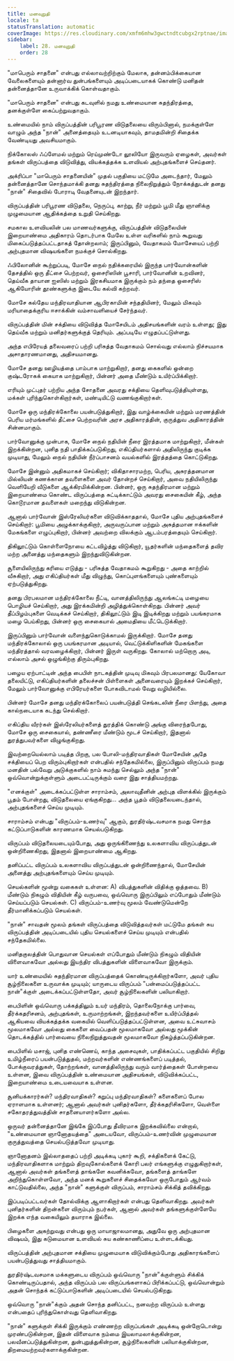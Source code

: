 ```yaml
---
title: மனவுறுதி
locale: ta
statusTranslation: automatic
coverImage: https://res.cloudinary.com/xmfm6mhw3gwctndtcubgx2rptnae/image/upload/v1740468922/small_cover_tratado_de_psicologia_revolucionaria_a4c0dca4e0.webp
sidebar:
    label: 28. மனவுறுதி
    order: 28
---
```

"மாபெரும் சாதனை" என்பது எல்லாவற்றிற்கும் மேலாக, தன்னம்பிக்கையான வேலைகளையும் தன்னார்வ துன்பங்களையும் அடிப்படையாகக் கொண்டு மனிதன் தன்னைத்தானே உருவாக்கிக் கொள்வதாகும்.

"மாபெரும் சாதனை" என்பது கடவுளில் நமது உண்மையான சுதந்திரத்தை, தனக்குள்ளே கைப்பற்றுவதாகும்.

உண்மையில் நாம் விருப்பத்தின் பரிபூரண விடுதலையை விரும்பினால், நமக்குள்ளே வாழும் அந்த "நான்" அனைத்தையும் உடனடியாகவும், தாமதமின்றி சிதைக்க வேண்டியது அவசியமாகும்.

நிக்கோலஸ் ஃப்ளேமல் மற்றும் ரெய்முண்டோ லூலியோ இருவரும் ஏழைகள், அவர்கள் தங்கள் விருப்பத்தை விடுவித்து, வியக்கத்தக்க உளவியல் அற்புதங்களைச் செய்தனர்.

அக்ரிப்பா "மாபெரும் சாதனையின்" முதல் பகுதியை மட்டுமே அடைந்தார், மேலும் தன்னைத்தானே சொந்தமாக்கி தனது சுதந்திரத்தை நிலைநிறுத்தும் நோக்கத்துடன் தனது "நான்" சிதைவில் போராடி வேதனையுடன் இறந்தார்.

விருப்பத்தின் பரிபூரண விடுதலை, நெருப்பு, காற்று, நீர் மற்றும் பூமி மீது ஞானிக்கு முழுமையான ஆதிக்கத்தை உறுதி செய்கிறது.

சமகால உளவியலின் பல மாணவர்களுக்கு, விருப்பத்தின் விடுதலையின் இறையாண்மை அதிகாரம் தொடர்பாக மேலே உள்ள வரிகளில் நாம் கூறுவது மிகைப்படுத்தப்பட்டதாகத் தோன்றலாம்; இருப்பினும், வேதாகமம் மோசேயைப் பற்றி அற்புதமான விஷயங்களை நமக்குச் சொல்கிறது.

ஃபிலோனின் கூற்றுப்படி, மோசே நைல் நதிக்கரையில் இருந்த பார்வோன்களின் தேசத்தில் ஒரு தீட்சை பெற்றவர், ஒசைரிஸின் பூசாரி, பார்வோனின் உறவினர், தெய்வீக தாயான ஐஸிஸ் மற்றும் இரகசியமாக இருக்கும் நம் தந்தை ஒசைரிஸ் ஆகியோரின் தூண்களுக்கு இடையே கல்வி கற்றவர்.

மோசே கல்தேய மந்திரவாதியான ஆபிரகாமின் சந்ததியினர், மேலும் மிகவும் மரியாதைக்குரிய ஈசாக்கின் வம்சாவளியைச் சேர்ந்தவர்.

விருப்பத்தின் மின் சக்தியை விடுவித்த மோசேயிடம் அதிசயங்களின் வரம் உள்ளது; இது தெய்வீக மற்றும் மனிதர்களுக்குத் தெரியும். அப்படியே எழுதப்பட்டுள்ளது.

அந்த எபிரேயத் தலைவரைப் பற்றி பரிசுத்த வேதாகமம் சொல்வது எல்லாம் நிச்சயமாக அசாதாரணமானது, அதிசயமானது.

மோசே தனது ஊழியத்தை பாம்பாக மாற்றுகிறார், தனது கைகளில் ஒன்றை குஷ்டரோகக் கையாக மாற்றுகிறார், பின்னர் அதை மீண்டும் உயிர்ப்பிக்கிறார்.

எரியும் முட்புதர் பற்றிய அந்த சோதனை அவரது சக்தியை தெளிவுபடுத்தியுள்ளது, மக்கள் புரிந்துகொள்கிறார்கள், மண்டியிட்டு வணங்குகிறார்கள்.

மோசே ஒரு மந்திரக்கோலை பயன்படுத்துகிறார், இது வாழ்க்கையின் மற்றும் மரணத்தின் பெரிய மர்மங்களில் தீட்சை பெற்றவரின் அரச அதிகாரத்தின், குருத்துவ அதிகாரத்தின் சின்னமாகும்.

பார்வோனுக்கு முன்பாக, மோசே நைல் நதியின் நீரை இரத்தமாக மாற்றுகிறார், மீன்கள் இறக்கின்றன, புனித நதி பாதிக்கப்படுகிறது, எகிப்தியர்களால் அதிலிருந்து குடிக்க முடியாது, மேலும் நைல் நதியின் நீர்ப்பாசனம் வயல்களில் இரத்தத்தை கொட்டுகிறது.

மோசே இன்னும் அதிகமாகச் செய்கிறார்; விகிதாசாரமற்ற, பெரிய, அசுரத்தனமான மில்லியன் கணக்கான தவளைகளை அவர் தோன்றச் செய்கிறார், அவை நதியிலிருந்து வெளியேறி வீடுகளை ஆக்கிரமிக்கின்றன. பின்னர், ஒரு சுதந்திரமான மற்றும் இறையாண்மை கொண்ட விருப்பத்தை சுட்டிக்காட்டும் அவரது சைகையின் கீழ், அந்த கொடூரமான தவளைகள் மறைந்து விடுகின்றன.

ஆனால் பார்வோன் இஸ்ரேலியர்களை விடுவிக்காததால், மோசே புதிய அற்புதங்களைச் செய்கிறார்: பூமியை அழுக்காக்குகிறார், அருவருப்பான மற்றும் அசுத்தமான ஈக்களின் மேகங்களை எழுப்புகிறார், பின்னர் அவற்றை விலக்கும் ஆடம்பரத்தையும் செய்கிறார்.

திகிலூட்டும் கொள்ளைநோயை கட்டவிழ்த்து விடுகிறார், யூதர்களின் மந்தைகளைத் தவிர மற்ற அனைத்து மந்தைகளும் இறந்துவிடுகின்றன.

சூளையிலிருந்து கரியை எடுத்து - பரிசுத்த வேதாகமம் கூறுகிறது - அதை காற்றில் வீசுகிறார், அது எகிப்தியர்கள் மீது விழுந்து, கொப்புளங்களையும் புண்களையும் ஏற்படுத்துகிறது.

தனது பிரபலமான மந்திரக்கோலை நீட்டி, வானத்திலிருந்து ஆலங்கட்டி மழையை பொழியச் செய்கிறார், அது இரக்கமின்றி அழித்துக்கொள்கிறது. பின்னர் அவர் தீப்பிழம்புகளை வெடிக்கச் செய்கிறார், திகிலூட்டும் இடி இடிக்கிறது மற்றும் பயங்கரமாக மழை பெய்கிறது, பின்னர் ஒரு சைகையால் அமைதியை மீட்டெடுக்கிறார்.

இருப்பினும் பார்வோன் வளைந்துகொடுக்காமல் இருக்கிறார். மோசே தனது மந்திரக்கோலால் ஒரு பயங்கரமான அடியால், வெட்டுக்கிளிகளின் மேகங்களை மந்திரத்தால் வரவழைக்கிறார், பின்னர் இருள் வருகிறது. கோலால் மற்றொரு அடி, எல்லாம் அசல் ஒழுங்கிற்கு திரும்புகிறது.

பழைய ஏற்பாட்டின் அந்த பைபிள் நாடகத்தின் முடிவு மிகவும் பிரபலமானது: யேகோவா தலையிட்டு, எகிப்தியர்களின் தலைச்சன் பிள்ளைகள் அனைவரையும் இறக்கச் செய்கிறார், மேலும் பார்வோனுக்கு எபிரேயர்களை போகவிடாமல் வேறு வழியில்லை.

பின்னர் மோசே தனது மந்திரக்கோலைப் பயன்படுத்தி செங்கடலின் நீரை பிளந்து, அதை கால்நடையாக கடந்து செல்கிறார்.

எகிப்திய வீரர்கள் இஸ்ரேலியர்களைத் துரத்திக் கொண்டு அங்கு விரைந்தபோது, ​​மோசே ஒரு சைகையால், தண்ணீரை மீண்டும் மூடச் செய்கிறார், இதனால் துரத்துபவர்களை விழுங்குகிறது.

இவற்றையெல்லாம் படித்த பிறகு, பல போலி-மந்திரவாதிகள் மோசேயின் அதே சக்தியைப் பெற விரும்புகிறார்கள் என்பதில் சந்தேகமில்லை, இருப்பினும் விருப்பம் நமது மனதின் பல்வேறு அடுக்குகளில் நாம் சுமந்து செல்லும் அந்த "நான்" ஒவ்வொன்றுக்குள்ளும் அடைபட்டிருக்கும் வரை இது சாத்தியமற்றது.

"எனக்குள்" அடைக்கப்பட்டுள்ள சாராம்சம், அலாவுதீனின் அற்புத விளக்கில் இருக்கும் பூதம் போன்றது, விடுதலையை ஏங்குகிறது... அந்த பூதம் விடுதலையடைந்தால், அற்புதங்களைச் செய்ய முடியும்.

சாராம்சம் என்பது "விருப்பம்-உணர்வு" ஆகும், துரதிர்ஷ்டவசமாக நமது சொந்த கட்டுப்பாடுகளின் காரணமாக செயல்படுகிறது.

விருப்பம் விடுதலையடையும்போது, ​​அது ஒருங்கிணைந்து உலகளாவிய விருப்பத்துடன் ஒன்றிணைகிறது, இதனால் இறையாண்மை ஆகிறது.

தனிப்பட்ட விருப்பம் உலகளாவிய விருப்பத்துடன் ஒன்றிணைந்தால், மோசேயின் அனைத்து அற்புதங்களையும் செய்ய முடியும்.

செயல்களின் மூன்று வகைகள் உள்ளன: A) விபத்துகளின் விதிக்கு ஒத்தவை. B) மீண்டும் நிகழும் விதியின் கீழ் வருபவை, ஒவ்வொரு இருப்பிலும் எப்போதும் மீண்டும் செய்யப்படும் செயல்கள். C) விருப்பம்-உணர்வு மூலம் வேண்டுமென்றே தீர்மானிக்கப்படும் செயல்கள்.

"நான்" சாவதன் மூலம் தங்கள் விருப்பத்தை விடுவித்தவர்கள் மட்டுமே தங்கள் சுய விருப்பத்தின் அடிப்படையில் புதிய செயல்களைச் செய்ய முடியும் என்பதில் சந்தேகமில்லை.

மனிதகுலத்தின் பொதுவான செயல்கள் எப்போதும் மீண்டும் நிகழும் விதியின் விளைவாகவோ அல்லது இயந்திர விபத்துகளின் விளைவாகவோ இருக்கும்.

யார் உண்மையில் சுதந்திரமான விருப்பத்தைக் கொண்டிருக்கிறார்களோ, அவர் புதிய சூழ்நிலைகளை உருவாக்க முடியும்; யாருடைய விருப்பம் "பன்மைப்படுத்தப்பட்ட நான்"க்குள் அடைக்கப்பட்டுள்ளதோ, அவர் சூழ்நிலைகளின் பலியாகிறார்.

பைபிளின் ஒவ்வொரு பக்கத்திலும் உயர் மந்திரம், தொலைநோக்கு பார்வை, தீர்க்கதரிசனம், அற்புதங்கள், உருமாற்றங்கள், இறந்தவர்களை உயிர்ப்பித்தல் ஆகியவை வியக்கத்தக்க வகையில் வெளிப்படுத்தப்பட்டுள்ளன, அவை உட்சுவாசம் மூலமாகவோ அல்லது கைகளை வைப்பதன் மூலமாகவோ அல்லது மூக்கின் தொடக்கத்தில் பார்வையை நிலைநிறுத்துவதன் மூலமாகவோ நிகழ்த்தப்படுகின்றன.

பைபிளில் மசாஜ், புனித எண்ணெய், காந்த அசைவுகள், பாதிக்கப்பட்ட பகுதியில் சிறிது உமிழ்நீரைப் பயன்படுத்துதல், மற்றவர்களின் எண்ணங்களைப் படித்தல், போக்குவரத்துகள், தோற்றங்கள், வானத்திலிருந்து வரும் வார்த்தைகள் போன்றவை உள்ளன, இவை விருப்பத்தின் உண்மையான அதிசயங்கள், விடுவிக்கப்பட்ட, இறையாண்மை உடையவையாக உள்ளன.

சூனியக்காரர்கள்? மந்திரவாதிகள்? கறுப்பு மந்திரவாதிகள்? களைகளைப் போல ஏராளமாக உள்ளனர்; ஆனால் அவர்கள் புனிதர்களோ, தீர்க்கதரிசிகளோ, வெள்ளை சகோதரத்துவத்தின் சாதனையாளர்களோ அல்ல.

ஒருவர் தன்னைத்தானே இங்கே இப்போது தீவிரமாக இறக்கவில்லை என்றால், "உண்மையான ஞானோதயத்தை" அடையவோ, விருப்பம்-உணர்வின் முழுமையான குருத்துவத்தை செயல்படுத்தவோ முடியாது.

ஞானோதனம் இல்லாததைப் பற்றி அடிக்கடி புகார் கூறி, சக்திகளைக் கேட்டு, மந்திரவாதிகளாக மாற்றும் திறவுகோல்களைக் கோரி பலர் எங்களுக்கு எழுதுகிறார்கள், ஆனால் அவர்கள் தங்களைத் தாங்களே கவனிக்கவோ, தங்களைத் தாங்களே அறிந்துகொள்ளவோ, அந்த மனக் கூறுகளைச் சிதைக்கவோ ஒருபோதும் ஆர்வம் காட்டுவதில்லை, அந்த "நான்" களுக்குள் விருப்பம், சாராம்சம் சிக்கித் தவிக்கிறது.

இப்படிப்பட்டவர்கள் தோல்விக்கு ஆளாகிறார்கள் என்பது தெளிவாகிறது. அவர்கள் புனிதர்களின் திறன்களை விரும்பும் நபர்கள், ஆனால் அவர்கள் தங்களுக்குள்ளேயே இறக்க எந்த வகையிலும் தயாராக இல்லை.

பிழைகளை அகற்றுவது என்பது ஒரு மாயாஜாலமானது, அதுவே ஒரு அற்புதமான விஷயம், இது கடுமையான உளவியல் சுய கண்காணிப்பை உள்ளடக்கியது.

விருப்பத்தின் அற்புதமான சக்தியை முழுமையாக விடுவிக்கும்போது அதிகாரங்களைப் பயன்படுத்துவது சாத்தியமாகும்.

துரதிர்ஷ்டவசமாக மக்களுடைய விருப்பம் ஒவ்வொரு "நான்"க்குள்ளும் சிக்கிக் கொண்டிருப்பதால், அந்த விருப்பம் பல விருப்பங்களாகப் பிரிக்கப்பட்டு, ஒவ்வொன்றும் அதன் சொந்தக் கட்டுப்பாடுகளின் அடிப்படையில் செயல்படுகிறது.

ஒவ்வொரு "நான்"க்கும் அதன் சொந்த தனிப்பட்ட, நனவற்ற விருப்பம் உள்ளது என்பதைப் புரிந்துகொள்வது தெளிவாகிறது.

"நான்" களுக்குள் சிக்கி இருக்கும் எண்ணற்ற விருப்பங்கள் அடிக்கடி ஒன்றோடொன்று முரண்படுகின்றன, இதன் விளைவாக நம்மை இயலாமலாக்குகின்றன, பலவீனப்படுத்துகின்றன, துன்புறுத்துகின்றன, சூழ்நிலைகளின் பலியாக்குகின்றன, திறமையற்றவர்களாக்குகின்றன.

